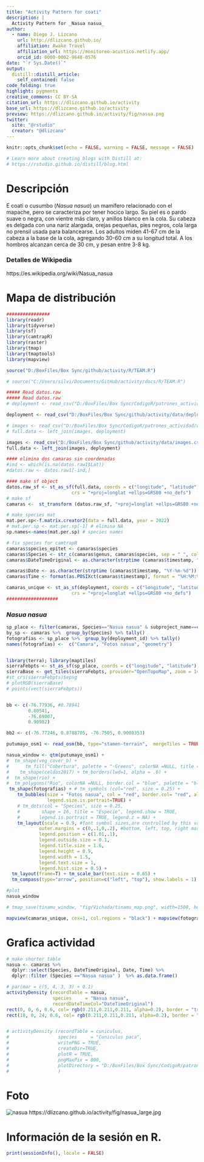 ```yaml
---
title: "Activity Pattern for coati"
description: |
  Activity Pattern for _Nasua nasua_
author:
  - name: Diego J. Lizcano  
    url: http://dlizcano.github.io/
    affiliation: Awake Travel
    affiliation_url: https://monitoreo-acustico.netlify.app/
    orcid_id: 0000-0002-9648-0576
date: "`r Sys.Date()`"
output:
  distill::distill_article:
    self_contained: false
code_folding: true
highlight: pygments
creative_commons: CC BY-SA
citation_url: https://dlizcano.github.io/activity
base_url: https://dlizcano.github.io/activity
preview: https://dlizcano.github.io/activity/fig/nasua.png
twitter:
  site: "@rstudio"
  creator: "@dlizcano"
---
```



```r
knitr::opts_chunk$set(echo = FALSE, warning = FALSE, message = FALSE)

# Learn more about creating blogs with Distill at:
# https://rstudio.github.io/distill/blog.html

```


# Descripción

E coati o cusumbo (_Nasua nasua_) un mamífero relacionado con el mapache, pero se caracteriza por tener hocico largo. Su piel es o pardo suave o negra, con vientre más claro, y anillos blanco en la cola. Su cabeza es delgada con una nariz alargada, orejas pequeñas, pies negros, cola larga no prensil usada para balancearse. Los adultos miden 41-67 cm de la cabeza a la base de la cola, agregando 30-60 cm a su longitud total. A los hombros alcanzan cerca de 30 cm, y pesan entre 3-8 kg.

### Detalles de Wikipedia

https://es.wikipedia.org/wiki/Nasua_nasua


# Mapa de distribución

```r

################
library(readr)
library(tidyverse)
library(sf)
library(camtrapR)
library(raster)
library(tmap)
library(tmaptools)
library(mapview)

source("D:/BoxFiles/Box Sync/github/activity/R/TEAM.R")

# source("C:/Users/silvi/Documents/GitHub/activity/docs/R/TEAM.R")

##### Read datos.raw
##### Read datos.raw
# deployment <- read_csv("D:/BoxFiles/Box Sync/CodigoR/patrones_actividad/data/deployments.csv")

deployment <- read_csv("D:/BoxFiles/Box Sync/github/activity/data/deployments.csv")

# images <- read_csv("D:/BoxFiles/Box Sync/CodigoR/patrones_actividad/data/images.csv")
# full.data <- left_join(images, deployment)

images <- read_csv("D:/BoxFiles/Box Sync/github/activity/data/images.csv")
full.data <- left_join(images, deployment)

#### elimina dos camaras sin coordenadas
#ind <- which(is.na(datos.raw1$Lat))
#datos.raw <- datos.raw1[-ind,]

#### make sf object
datos.raw_sf <- st_as_sf(full.data, coords = c("longitude", "latitude"), 
                        crs = "+proj=longlat +ellps=GRS80 +no_defs")
# make sf
camaras <-  st_transform (datos.raw_sf, "+proj=longlat +ellps=GRS80 +no_defs") 

# make species mat
mat.per.sp<-f.matrix.creator2(data = full.data, year = 2022)
# mat.per.sp <- mat.per.sp[-1] # elimina NA 
sp.names<-names(mat.per.sp) # species names

# fix species for camtrapR
camaras$species_epitet <- camaras$species
camaras$Species <- str_c(camaras$genus, camaras$species, sep = " ", collapse = NULL)
camaras$DateTimeOriginal <- as.character(strptime (camaras$timestamp, "%Y-%m-%d %H:%M:%S"))#sub(" UTC", "", camaras$timestamp) # remove the UTC

camaras$Date <- as.character(strptime (camaras$timestamp, "%Y-%m-%d"))
camaras$Time <- format(as.POSIXct(camaras$timestamp), format = "%H:%M:%S")

camaras_unique <- st_as_sf(deployment, coords = c("longitude", "latitude"), 
                        crs = "+proj=longlat +ellps=GRS80 +no_defs")
###################

```


### _Nasua nasua_

```r



sp_place <- filter(camaras, Species=="Nasua nasua" & subproject_name==c("Selva Vides", "El Escondite"))
by_sp <- camaras %>%  group_by(Species) %>% tally()
fotografias <- sp_place %>%  group_by(deployment_id) %>% tally()
names(fotografias) <-  c("Camara", "Fotos nasua", "geometry")


library(terra); library(maptiles)
sierraFebpts <- st_as_sf(sp_place, coords = c("longitude", "latitude"), crs=4326)
sierraBase <- get_tiles(sierraFebpts, provider="OpenTopoMap", zoom = 14)
#st_crs(sierraFebpts)$epsg
# plotRGB(sierraBase)
# points(vect(sierraFebpts))


bb <- c(-76.77936, #0.78941
        0.80541, 
        -76.69007, 
        0.90982)

bb2 <- c(-76.77246, 0.8788705, -76.7505, 0.9008353)

putumayo_osm1 <- read_osm(bb, type="stamen-terrain",  mergeTiles = TRUE) 

nasua_window <- qtm(putumayo_osm1) + 
#  tm_shape(veg_cover_b) + 
#      tm_fill("Cobertura", palette = "-Greens", colorNA =NULL, title = "Coberturas", alpha = 0.5) + 
#    tm_shape(celdas2017) + tm_borders(lwd=1, alpha = .6) + 
#  tm_shape(rio) +
#  tm_polygons("Rio", colorNA =NULL, border.col = "blue", palette = "blue") +  #tm_symbols (size = 0.5) +
 tm_shape(fotografias) + # tm_symbols (col="red", size = 0.25) + 
    tm_bubbles(size = "Fotos nasua", col = "red", border.col= "red", alpha= 0.5, 
               legend.size.is.portrait=TRUE) +
    # tm_dots(col = "Species", size = 0.25, 
    #        shape = 16, title = "Especie", legend.show = TRUE,
    #       legend.is.portrait = TRUE, legend.z = NA) +
    tm_layout(scale = 0.9, #font symbol sizes,are controlled by this value 
            outer.margins = c(0,.1,0,.2), #bottom, left, top, right margin
            legend.position = c(1.01,.1), 
            legend.outside.size = 0.1,
            legend.title.size = 1.6,
            legend.height = 0.9,
            legend.width = 1.5,
            legend.text.size = 1, 
            legend.hist.size = 0.5) + 
  tm_layout(frame=T) + tm_scale_bar(text.size = 0.65) + 
  tm_compass(type="arrow", position=c("left", "top"), show.labels = 1)

#plot
nasua_window

# tmap_save(tinamu_window, "fig/Vichada/tinamu_map.png", width=1500, height=1000, dpi = 150)

mapview(camaras_unique, cex=1, col.regions = "black") + mapview(fotografias,  cex = "Fotos nasua", alpha = 0, map.types=c("Esri.WorldImagery", "OpenTopoMap"))

```


# Grafica actividad

```r


# make shorter table
nasua <- camaras %>% 
  dplyr::select(Species, DateTimeOriginal, Date, Time) %>% 
  dplyr::filter (Species =="Nasua nasua" )  %>% as.data.frame()

# par(mar = c(5, 4, 3, 3) + 0.1)
activityDensity (recordTable = nasua,
                 species     = "Nasua nasua",
                 recordDateTimeCol="DateTimeOriginal") 
rect(0, 0, 6, 0.6, col= rgb(0.211,0.211,0.211, alpha=0.2), border = "transparent")
rect(18, 0, 24, 0.6, col= rgb(0.211,0.211,0.211, alpha=0.2), border = "transparent")


# activityDensity (recordTable = cuniculus,
#                  species     = "Cuniculus paca",
#                  writePNG = TRUE,
#                  createDir=TRUE,
#                  plotR = TRUE,
#                  pngMaxPix = 800,
#                  plotDirectory = "D:/BoxFiles/Box Sync/CodigoR/patrones_actividad/fig/paca_activ.png"
#                  )


```

# Foto

 ![nasua](https://dlizcano.github.io/activity/fig/nasua_small.jpg)
 https://dlizcano.github.io/activity/fig/nasua_large.jpg

# Información de la sesión en R.

```r
print(sessionInfo(), locale = FALSE)
```

